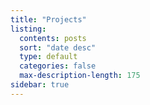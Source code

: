 ```yaml
---
title: "Projects"
listing: 
  contents: posts
  sort: "date desc"
  type: default
  categories: false
  max-description-length: 175
sidebar: true
---
```

